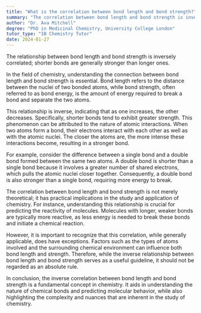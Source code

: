 ```yaml
---
title: "What is the correlation between bond length and bond strength?"
summary: "The correlation between bond length and bond strength is inverse; shorter bonds are generally stronger than longer ones."
author: "Dr. Ava Mitchell"
degree: "PhD in Medicinal Chemistry, University College London"
tutor_type: "IB Chemistry Tutor"
date: 2024-01-27
---
```


The relationship between bond length and bond strength is inversely correlated; shorter bonds are generally stronger than longer ones.

In the field of chemistry, understanding the connection between bond length and bond strength is essential. Bond length refers to the distance between the nuclei of two bonded atoms, while bond strength, often referred to as bond energy, is the amount of energy required to break a bond and separate the two atoms.

This relationship is inverse, indicating that as one increases, the other decreases. Specifically, shorter bonds tend to exhibit greater strength. This phenomenon can be attributed to the nature of atomic interactions. When two atoms form a bond, their electrons interact with each other as well as with the atomic nuclei. The closer the atoms are, the more intense these interactions become, resulting in a stronger bond.

For example, consider the difference between a single bond and a double bond formed between the same two atoms. A double bond is shorter than a single bond because it involves a greater number of shared electrons, which pulls the atomic nuclei closer together. Consequently, a double bond is also stronger than a single bond, requiring more energy to break.

The correlation between bond length and bond strength is not merely theoretical; it has practical implications in the study and application of chemistry. For instance, understanding this relationship is crucial for predicting the reactivity of molecules. Molecules with longer, weaker bonds are typically more reactive, as less energy is needed to break these bonds and initiate a chemical reaction.

However, it is important to recognize that this correlation, while generally applicable, does have exceptions. Factors such as the types of atoms involved and the surrounding chemical environment can influence both bond length and strength. Therefore, while the inverse relationship between bond length and bond strength serves as a useful guideline, it should not be regarded as an absolute rule.

In conclusion, the inverse correlation between bond length and bond strength is a fundamental concept in chemistry. It aids in understanding the nature of chemical bonds and predicting molecular behavior, while also highlighting the complexity and nuances that are inherent in the study of chemistry.
    